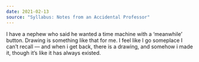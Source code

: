 ```yaml
---
date: 2021-02-13
source: "Syllabus: Notes from an Accidental Professor"
---
```


I have a nephew who said he wanted a time machine with a ‘meanwhile’ button. Drawing is something like that for me. I feel like I go someplace I can’t recall — and when i get back, there is a drawing, and somehow i made it, though it’s like it has always existed.

